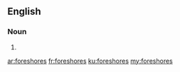 ==English==

===Noun===
{{head|en}}

# {{plural of|foreshore}}

[[ar:foreshores]]
[[fr:foreshores]]
[[ku:foreshores]]
[[my:foreshores]]